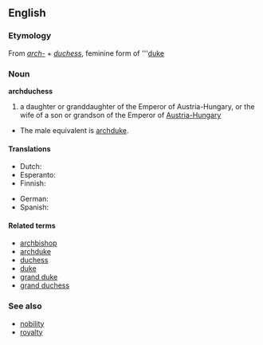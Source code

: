 ==English==

===Etymology===
From ''[[arch-]]'' + ''[[duchess]]'', feminine form of '''[[duke]]

===Noun===
'''archduchess'''

# a daughter or granddaughter of the Emperor of Austria-Hungary, or the wife of a son or grandson of the Emperor of [[Austria-Hungary]]
*The male equivalent is [[archduke]].

====Translations====
{{trans-top|daughter or granddaughter of the Emperor of Austria-Hungary}}
*Dutch: {{t|nl|aartshertogin|f}}
*Esperanto: {{t|eo|arkidukino|xs=Esperanto}}
*Finnish: {{t|fi|arkkiherttuatar}}
{{trans-mid}}
*German: {{t|de|Erzherzogin}}
*Spanish: {{t|es|archiduquesa|f}}
{{trans-bottom}}

====Related terms====
*[[archbishop]]
*[[archduke]]
*[[duchess]]
*[[duke]]
*[[grand duke]]
*[[grand duchess]]

===See also===
*[[nobility]]
*[[royalty]]